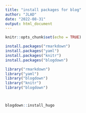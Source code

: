 ---
title: "install packages for blog"
author: "JLAD"
date: "2022-08-31"
output: html_document
---

```{r setup, include=FALSE}
knitr::opts_chunk$set(echo = TRUE)

install.packages("rmarkdown")
install.packages("yaml")
install.packages("knitr")
install.packages("blogdown")

library("rmarkdown")
library("yaml")
library("blogdown")
library("knitr")
library("blogdown")



blogdown::install_hugo



```




